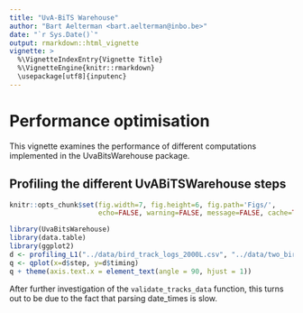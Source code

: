 ```yaml
---
title: "UvA-BiTS Warehouse"
author: "Bart Aelterman <bart.aelterman@inbo.be>"
date: "`r Sys.Date()`"
output: rmarkdown::html_vignette
vignette: >
  %\VignetteIndexEntry{Vignette Title}
  %\VignetteEngine{knitr::rmarkdown}
  \usepackage[utf8]{inputenc}
---
```


# Performance optimisation

This vignette examines the performance of different computations implemented in the UvaBitsWarehouse package.

## Profiling the different UvABiTSWarehouse steps

```r
knitr::opts_chunk$set(fig.width=7, fig.height=6, fig.path='Figs/',
                      echo=FALSE, warning=FALSE, message=FALSE, cache=TRUE)
```

```r
library(UvaBitsWarehouse)
library(data.table)
library(ggplot2)
d <- profiling_L1("../data/bird_track_logs_2000L.csv", "../data/two_birds.csv")
q <- qplot(x=d$step, y=d$timing)
q + theme(axis.text.x = element_text(angle = 90, hjust = 1))
```

After further investigation of the `validate_tracks_data` function, this turns out to be due to the fact that parsing date_times is slow.